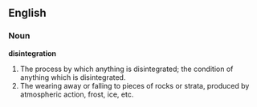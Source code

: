 ==English==

===Noun===

'''disintegration'''

#The process by which anything is disintegrated; the condition of anything which is disintegrated.
#The wearing away or falling to pieces of rocks or strata, produced by atmospheric action, frost, ice, etc.